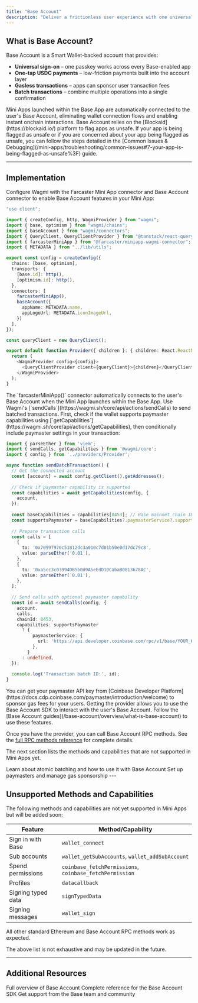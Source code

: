 ```yaml
---
title: "Base Account"
description: "Deliver a frictionless user experience with one universal account and built-in identity that works across every Mini App in the Base App."
---
```


## What is Base Account?

Base Account is a Smart Wallet-backed account that provides:

- **Universal sign-on** – one passkey works across every Base-enabled app
- **One-tap USDC payments** – low-friction payments built into the account layer
- **Gasless transactions** – apps can sponsor user transaction fees
- **Batch transactions** – combine multiple operations into a single confirmation

<Note>
Mini Apps launched within the Base App are automatically connected to the user's Base Account, eliminating wallet connection flows and enabling instant onchain interactions.
</Note>

<Tip>
Base Account relies on the [Blockaid](https://blockaid.io/) platform to flag apps as unsafe.
If your app is being flagged as unsafe or if you are concerned
about your app being flagged as unsafe,
you can follow the steps detailed in the [Common Issues & Debugging](/mini-apps/troubleshooting/common-issues#7-your-app-is-being-flagged-as-unsafe%3F) guide.

</Tip>

---

## Implementation

<Steps>
<Step title="Set Up Wagmi Provider">
Configure Wagmi with the Farcaster Mini App connector and Base Account connector to enable Base Account features in your Mini App:

```typescript wagmi.ts expandable highlight={16-22}
"use client";

import { createConfig, http, WagmiProvider } from "wagmi";
import { base, optimism } from "wagmi/chains";
import { baseAccount } from "wagmi/connectors";
import { QueryClient, QueryClientProvider } from "@tanstack/react-query";
import { farcasterMiniApp } from "@farcaster/miniapp-wagmi-connector";
import { METADATA } from "../lib/utils";

export const config = createConfig({
  chains: [base, optimism],
  transports: {
    [base.id]: http(),
    [optimism.id]: http(),
  },
  connectors: [
    farcasterMiniApp(), 
    baseAccount({
      appName: METADATA.name,
      appLogoUrl: METADATA.iconImageUrl,
    })
  ],
});

const queryClient = new QueryClient();

export default function Provider({ children }: { children: React.ReactNode }) {
  return (
    <WagmiProvider config={config}>
      <QueryClientProvider client={queryClient}>{children}</QueryClientProvider>
    </WagmiProvider>
  );
}
```

<Note>
The `farcasterMiniApp()` connector automatically connects to the user's Base Account when the Mini App launches within the Base App.
</Note>
</Step>

<Step title="Send Batch Transactions with Capabilities">
Use Wagmi's [`sendCalls`](https://wagmi.sh/core/api/actions/sendCalls) to send batched transactions. First, check if the wallet supports paymaster capabilities using [`getCapabilities`](https://wagmi.sh/core/api/actions/getCapabilities), then conditionally include paymaster settings in your transaction:

```typescript components/BatchTransaction.tsx highlight={9,10,11,12,34}
import { parseEther } from 'viem';
import { sendCalls, getCapabilities } from '@wagmi/core';
import { config } from '../providers/Provider';

async function sendBatchTransaction() {
  // Get the connected account
  const [account] = await config.getClient().getAddresses();
  
  // Check if paymaster capability is supported
  const capabilities = await getCapabilities(config, {
    account,
  });
  
  const baseCapabilities = capabilities[8453]; // Base mainnet chain ID
  const supportsPaymaster = baseCapabilities?.paymasterService?.supported;
  
  // Prepare transaction calls
  const calls = [
    {
      to: '0x70997970c51812dc3a010c7d01b50e0d17dc79c8',
      value: parseEther('0.01'),
    },
    {
      to: '0xa5cc3c03994DB5b0d9A5eEdD10CabaB0813678AC',
      value: parseEther('0.01'),
    },
  ];
  
  // Send calls with optional paymaster capability
  const id = await sendCalls(config, {
    account,
    calls,
    chainId: 8453,
    capabilities: supportsPaymaster
      ? {
          paymasterService: {
            url: 'https://api.developer.coinbase.com/rpc/v1/base/YOUR_KEY',
          },
        }
      : undefined,
  });
  
  console.log('Transaction batch ID:', id);
}
```

<Tip>
You can get your paymaster API key from [Coinbase Developer Platform](https://docs.cdp.coinbase.com/paymaster/introduction/welcome) to sponsor gas fees for your users.
</Tip>
</Step>

<Step title="Explore Additional Methods and Capabilities">
Getting the provider allows you to use the Base Account SDK to interact with the user's Base Account.
Follow the [Base Account guides](/base-account/overview/what-is-base-account) to use these features.

Once you have the provider, you can call Base Account RPC methods. See the [full RPC methods reference](/base-account/reference/core/provider-rpc-methods/request-overview) for complete details.

The next section lists the methods and capabilities that are not supported in Mini Apps yet.

<CardGroup cols={2}>
  <Card title="Batch Transactions Guide" icon="layer-group" href="/base-account/improve-ux/batch-transactions">
    Learn about atomic batching and how to use it with Base Account
  </Card>
  
  <Card title="Sponsor Gas Guide" icon="gas-pump" href="/base-account/improve-ux/sponsor-gas/paymasters">
    Set up paymasters and manage gas sponsorship
  </Card>
</CardGroup>
</Step>
</Steps>
---

## Unsupported Methods and Capabilities

The following methods and capabilities are not yet supported in Mini Apps but will be added soon:

| Feature | Method/Capability |
|---------|------------------|
| Sign in with Base | `wallet_connect` |
| Sub accounts | `wallet_getSubAccounts`, `wallet_addSubAccount` |
| Spend permissions | `coinbase_fetchPermissions`, `coinbase_fetchPermission` |
| Profiles | `datacallback` |
| Signing typed data | `signTypedData` |
| Signing messages | `wallet_sign` |

All other standard Ethereum and Base Account RPC methods work as expected.

<Warning>
The above list is not exhaustive and may be updated in the future.
</Warning>

---

## Additional Resources

<CardGroup cols={3}>
  <Card title="What is Base Account?" icon="repeat" href="/base-account/overview/what-is-base-account">
    Full overview of Base Account
  </Card>
  
  <Card title="Base Account Reference" icon="wallet" href="/base-account/reference/core/createBaseAccount">
    Complete reference for the Base Account SDK
  </Card>
  
  <Card title="Get Support" icon="signature" href="https://discord.com/invite/buildonbase">
    Get support from the Base team and community
  </Card>
</CardGroup>
